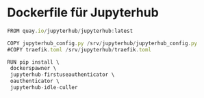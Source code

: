 # Dockerfile für Jupyterhub
```js
FROM quay.io/jupyterhub/jupyterhub:latest

COPY jupyterhub_config.py /srv/jupyterhub/jupyterhub_config.py
#COPY traefik.toml /srv/jupyterhub/traefik.toml

RUN pip install \
 dockerspawner \
 jupyterhub-firstuseauthenticator \
 oauthenticator \
 jupyterhub-idle-culler

```
